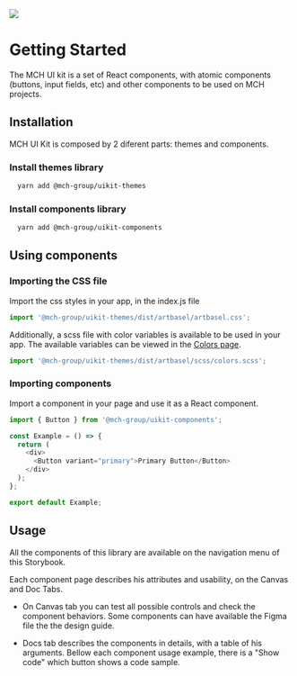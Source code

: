 <!--- GettingStarted.stories.mdx --->


<Meta title="Introduction/Getting Started" />

<img src="/artbasel_design.png" />

# Getting Started

The MCH UI kit is a set of React components, with atomic components (buttons, input fields, etc) and other components to be used on MCH projects.

## Installation

MCH UI Kit is composed by 2 diferent parts: themes and components.

### Install themes library

```bash
  yarn add @mch-group/uikit-themes
```

### Install components library

```bash
  yarn add @mch-group/uikit-components
```

## Using components

### Importing the CSS file

Import the css styles in your app, in the index.js file

```javascript
import '@mch-group/uikit-themes/dist/artbasel/artbasel.css';
```

Additionally, a scss file with color variables is available to be used in your app. The available variables can be viewed in the <a href="/story/basic-colors--colors">Colors page</a>.

```javascript
import '@mch-group/uikit-themes/dist/artbasel/scss/colors.scss';
```

### Importing components

Import a component in your page and use it as a React component.

```javascript
import { Button } from '@mch-group/uikit-components';

const Example = () => {
  return (
    <div>
      <Button variant="primary">Primary Button</Button>
    </div>
  );
};

export default Example;
```

## Usage

All the components of this library are available on the navigation menu of this Storybook.

Each component page describes his attributes and usability, on the Canvas and Doc Tabs.

- On Canvas tab you can test all possible controls and check the component behaviors. Some components can have available the Figma file the the design guide.

- Docs tab describes the components in details, with a table of his arguments. Bellow each component usage example, there is a "Show code" which button shows a code sample.

<BuildDate />
